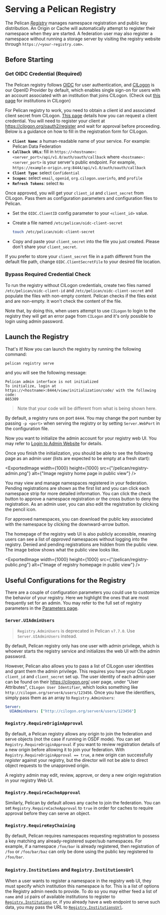 
# Serving a Pelican Registry

The Pelican [*Registry*](../core-concepts.mdx#registry-service) manages namespace registration and public key distribution. An Origin or Cache will automatically attempt to register their namespace when they are started. A federation user may also register a namespace without running a storage server by visiting the registry website through `https://<your-registry.com>`.

## Before Starting

### Get OIDC Credential (Required)

The Pelican registry follows [OIDC](https://openid.net/developers/how-connect-works/) for user authentication, and [CILogon](https://www.cilogon.org/) is our OpenID Provider by default, which enables single sign-on for users with an account associated with an institution that joins CILogon. (Check out [this page](https://cilogon.org) for institutions in CILogon)

For Pelican registry to work, you need to obtain a client id and associated client secret from CILogon. [This page](https://www.cilogon.org/oidc#h.p_ID_38) details how you can request a client credential. You will need to register your client at https://cilogon.org/oauth2/register and wait for approval before proceeding. Below is a guidance on how to fill in the registration form for CILogon.

* **`Client Name`**: a human-readable name of your service. For example: Pelican Data Federation
* **`Callback URLs`**: fill in `https://<hostname>:<server_port>/api/v1.0/auth/oauth/callback` where `<hostname>:<server_port>` is your server's public endpoint. For example, `https://example-origin.org:8444/api/v1.0/auth/oauth/callback`
* **`Client Type`**: select `Confidential`
* **`Scopes`**: select `email`, `openid`, `org.cilogon.userinfo`, and `profile`
* **`Refresh Tokens`**: select `No`

Once approved, you will get your `client_id` and `client_secret` from CILogon. Pass them as configuration parameters and configuration files to Pelican.

* Set the `OIDC.ClientID` config parameter to your `<client_id>` value.
* Create a file named `/etc/pelican/oidc-client-secret`

  ```bash copy
  touch /etc/pelican/oidc-client-secret
  ```

* Copy and paste your `client_secret` into the file you just created. Please don't share your `client_secret`.

If you prefer to store your `client_secret` file in a path different from the default file path, change `OIDC.ClientSecretFile` to your desired file location.


### Bypass Required Credential Check

To run the registry without CILogon credentials, create two files named `/etc/pelican/oidc-client-id` and `/etc/pelican/oidc-client-secret` and populate the files with non-empty content. Pelican checks if the files exist and are non-empty. It won't check the content of the file.

Note that, by doing this, when users attempt to use `CILogon` to login to the registry they will get an error page from `CILogon` and it's only possible to login using admin password.


## Launch the Registry

That's it! Now you can launch the registry by running the following command:

```bash copy
pelican registry serve
```

and you will see the following message:

```console
Pelican admin interface is not initialized
To initialize, login at https://<hostname>:8444/view/initialization/code/ with the following code:
865309
```

> Note that your code will be different from what is being shown here.

By default, a registry runs on port `8444`. You may change the port number by passing `-p <port>` when serving
the registry or by setting `Server.WebPort` in the configuration file.

Now you want to initialize the admin account for your registry web UI. You may refer to [Login to Admin Website](/federating-your-data#login-to-admin-website) for details.

Once you finish the initialization, you should be able to see the following page as an admin user (lists are expected to be empty at a fresh start):

<ExportedImage width={1000} height={1000} src={"/pelican/registry-admin.png"} alt={"Image registry home page in public view"} />

You may view and manage namespaces registered in your federation. Pending registrations are shown as the first list and you can click each namespace strip for more detailed information. You can click the check button to approve a namespace registration or the cross button to deny the registration. As an admin user, you can also edit the registration by clicking the pencil icon.

For approved namespaces, you can download the public key associated with the namespace by clicking the downward-arrow button.

The homepage of the registry web UI is also publicly accessible, meaning users can see a list of *approved* namespaces without logging into the registry. Denied and pending registrations are hidden from the public view. The image below shows what the public view looks like.

<ExportedImage width={1000} height={1000} src={"/pelican/registry-public.png"} alt={"Image of registry homepage in public view"} />

## Useful Configurations for the Registry

There are a couple of configuration parameters you could use to customize the behavior of your registry. Here we highlight the ones that are most frequently set for an admin. You may refer to the full set of registry parameters in the [Parameters page](./parameters.mdx#Registry-DbLocation).

### `Server.UIAdminUsers`

> `Registry.AdminUsers` is deprecated in Pelican `v7.7.0`. Use `Server.UIAdminUsers` instead.

By default, Pelican registry only has one user with admin privilege, which is whoever starts the registry service and initializes the web UI with the admin password.

However, Pelican also allows you to pass a list of CILogon user identities and grant them the admin privilege. This requires you have your CILogon `client_id` and `client_secret` set up. The user identity of each admin user can be found on their https://cilogon.org/ user page, under "User Attributes", `CILogon User Identifier`, which looks something like `http://cilogon.org/serverA/users/123456`. Once you have the identifiers, simply pass them as an array to `Registry.AdminUsers`:

```yaml
Server:
  UIAdminUsers: ["http://cilogon.org/serverA/users/123456"]
```


### `Registry.RequireOriginApproval`

By default, a Pelican registry allows any origin to join the federation and serve objects (not the case if running in OSDF mode). You can set `Registry.RequireOriginApproval` if you want to review registration details of a new origin before allowing it to join your federation. With `Registry.RequireOriginApproval == true`, a new origin can successfully *register* against your registry, but the director will not be able to direct object requests to the unapproved origin.

A registry admin may edit, review, approve, or deny a new origin registration in your registry Web UI.

### `Registry.RequireCacheApproval`

Similarly, Pelican by default allows any cache to join the federation. You can set `Registry.RequireCacheApproval` to `true` in order for caches to require approval before they can serve an object.

### `Registry.RequireKeyChaining`

By default, Pelican requires namespaces requesting registration to possess a key matching any already-registered super/sub namespaces. For example, if a namespace `/foo/bar` is already registered, then registration of `/foo` or `/foo/bar/baz` can only be done using the public key registered to `/foo/bar`.

### `Registry.Institutions` and `Registry.InstitutionsUrl`

When a user wants to register a namespace in the registry web UI, they must specify which institution this namespace is for. This is a list of options the Registry admin needs to provide. To do so you may either feed a list of `name` and `id` pairs of available institutions to register to [`Registry.Institutions`](../parameters.mdx#Registry-Institutions) or, if you already have a web endpoint to serve such data, you may pass the URL to [`Registry.InstitutionsUrl`](../parameters.mdx#Registry-InstitutionsUrl).
